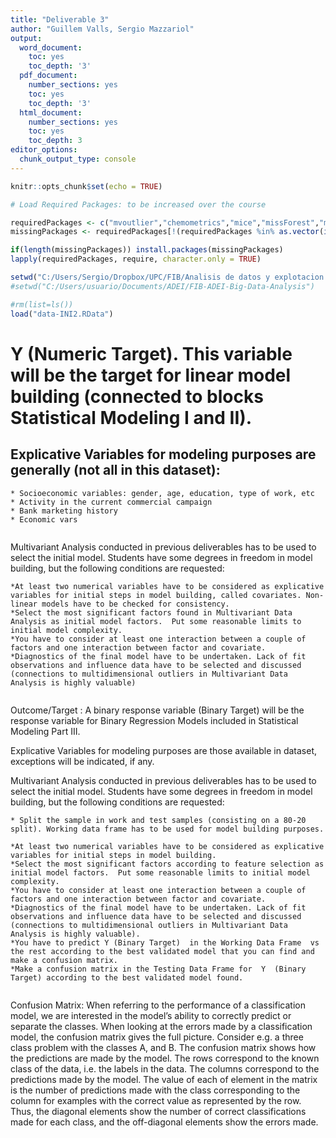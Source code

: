 ```yaml
---
title: "Deliverable 3"
author: "Guillem Valls, Sergio Mazzariol"
output:
  word_document:
    toc: yes
    toc_depth: '3'
  pdf_document:
    number_sections: yes
    toc: yes
    toc_depth: '3'
  html_document:
    number_sections: yes
    toc: yes
    toc_depth: 3
editor_options:
  chunk_output_type: console
---
```


```r
knitr::opts_chunk$set(echo = TRUE)
```

```r
# Load Required Packages: to be increased over the course

requiredPackages <- c("mvoutlier","chemometrics","mice","missForest","missMDA","DMwR","pbkrtest","jomo","readxl","haven","sf","rgdal","missMDA","effects","FactoMineR","car","factoextra","RColorBrewer","ggplot2","dplyr","data.table", "ggmap","ggthemes","knitr","MVA")
missingPackages <- requiredPackages[!(requiredPackages %in% as.vector(installed.packages(lib.loc="~/R/win-library/3.5")[,"Package"]))]

if(length(missingPackages)) install.packages(missingPackages)
lapply(requiredPackages, require, character.only = TRUE)

```


```r
setwd("C:/Users/Sergio/Dropbox/UPC/FIB/Analisis de datos y explotacion de la informacion (ADEI)/FIB-ADEI-Big-Data-Analysis")
#setwd("C:/Users/usuario/Documents/ADEI/FIB-ADEI-Big-Data-Analysis")

#rm(list=ls())
load("data-INI2.RData")
```


# Y (Numeric Target). This variable will be the target for linear model building (connected to blocks Statistical Modeling I and II).

## Explicative Variables for modeling purposes are generally (not all in this dataset):

    * Socioeconomic variables: gender, age, education, type of work, etc
    * Activity in the current commercial campaign
    * Bank marketing history
    * Economic vars
    
```r

```


Multivariant Analysis conducted in previous deliverables has to be used to select the initial model. Students have some degrees in freedom in model building, but the following conditions are requested:

    *At least two numerical variables have to be considered as explicative variables for initial steps in model building, called covariates. Non-linear models have to be checked for consistency.
    *Select the most significant factors found in Multivariant Data Analysis as initial model factors.  Put some reasonable limits to initial model complexity.
    *You have to consider at least one interaction between a couple of factors and one interaction between factor and covariate.
    *Diagnostics of the final model have to be undertaken. Lack of fit observations and influence data have to be selected and discussed (connections to multidimensional outliers in Multivariant Data Analysis is highly valuable)
    
```r

```
    
    
Outcome/Target : A binary response variable (Binary Target) will be the response variable for Binary Regression Models included in Statistical Modeling Part III.

Explicative Variables for modeling purposes are those available in dataset, exceptions will be indicated, if any.

Multivariant Analysis conducted in previous deliverables has to be used to select the initial model. Students have some degrees in freedom in model building, but the following conditions are requested:

    * Split the sample in work and test samples (consisting on a 80-20 split). Working data frame has to be used for model building purposes.

    *At least two numerical variables have to be considered as explicative variables for initial steps in model building.
    *Select the most significant factors according to feature selection as initial model factors.  Put some reasonable limits to initial model complexity.
    *You have to consider at least one interaction between a couple of factors and one interaction between factor and covariate.
    *Diagnostics of the final model have to be undertaken. Lack of fit observations and influence data have to be selected and discussed (connections to multidimensional outliers in Multivariant Data Analysis is highly valuable).
    *You have to predict Y (Binary Target)  in the Working Data Frame  vs the rest according to the best validated model that you can find and make a confusion matrix.
    *Make a confusion matrix in the Testing Data Frame for  Y  (Binary Target) according to the best validated model found.

```r

```



Confusion Matrix: When referring to the performance of a classification model, we are interested in the model’s ability to correctly predict or separate the classes. When looking at the errors made by a classification model, the confusion matrix gives the full picture. Consider e.g. a three class problem with the classes A, and B. The confusion matrix shows how the predictions are made by the model. The rows correspond to the known class of the data, i.e. the labels in the data. The columns correspond to the predictions made by the model. The value of each of element in the matrix is the number of predictions made with the class corresponding to the column for examples with the correct value as represented by the row. Thus, the diagonal elements show the number of correct classifications made for each class, and the off-diagonal elements show the errors made.